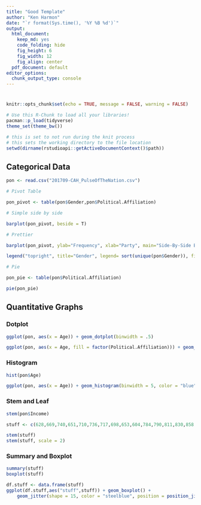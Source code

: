 ```yaml
---
title: "Good Template"
author: "Ken Harmon"
date: "`r format(Sys.time(), '%Y %B %d')`"
output:
  html_document:
    keep_md: yes
    code_folding: hide
    fig_height: 6
    fig_width: 12
    fig_align: center
  pdf_document: default
editor_options:
  chunk_output_type: console
---
```


# {.tabset .tabset-fade}

```r
knitr::opts_chunk$set(echo = TRUE, message = FALSE, warning = FALSE)
```

```r
# Use this R-Chunk to load all your libraries!
pacman::p_load(tidyverse)
theme_set(theme_bw())
```

```r
# this is set to not run during the knit process
# this sets the working directory to the file location
setwd(dirname(rstudioapi::getActiveDocumentContext()$path))
```

## Categorical Data

```r
pon <- read.csv("201709-CAH_PulseOfTheNation.csv")

# Pivot Table

pon_pivot <- table(pon$Gender,pon$Political.Affiliation)

# Simple side by side

barplot(pon_pivot, beside = T)

# Prettier

barplot(pon_pivot, ylab="Frequency", xlab="Party", main="Side-By-Side Bar Chart", col=c("blue", "pink", "purple" , "green" ), beside=T, width=.3)

legend("topright", title="Gender", legend= sort(unique(pon$Gender)), fill =c("blue", "pink", "purple" , "green" ), box.lty=0)

# Pie

pon_pie <- table(pon$Political.Affiliation)

pie(pon_pie)

```

## Quantitative Graphs

### Dotplot

```r
ggplot(pon, aes(x = Age)) + geom_dotplot(binwidth = .5)

ggplot(pon, aes(x = Age, fill = factor(Political.Affiliation))) + geom_dotplot(binwidth = .8)
```

### Histogram

```r
hist(pon$Age)

ggplot(pon, aes(x = Age)) + geom_histogram(binwidth = 5, color = "blue")

```

### Stem and Leaf

```r
stem(pon$Income)
```

```r
stuff <- c(628,669,740,651,710,736,717,698,653,604,784,790,811,830,858,858,896,806,790,957,872)

stem(stuff)
stem(stuff, scale = 2)
```

### Summary and Boxplot

```r
summary(stuff)
boxplot(stuff)

df.stuff <- data.frame(stuff)
ggplot(df.stuff,aes("stuff",stuff)) + geom_boxplot() +
    geom_jitter(shape = 15, color = "steelblue", position = position_jitter(width = 0.21)) 
```

